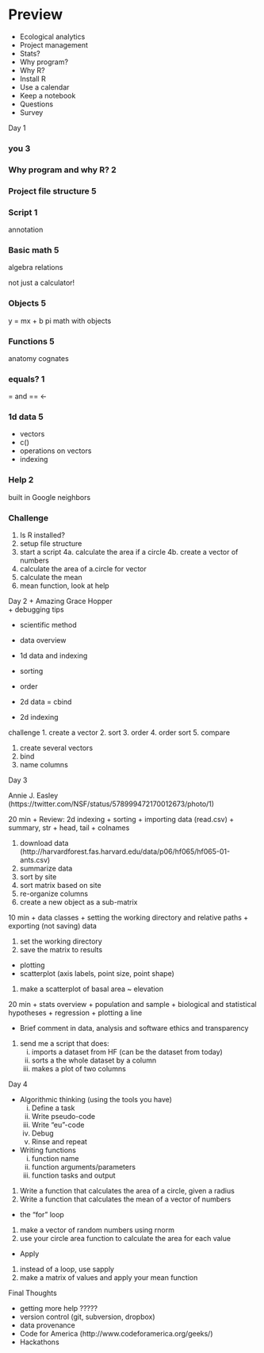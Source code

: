 Preview
=======
+ Ecological analytics
+ Project management
+ Stats?
+ Why program?
+ Why R?
+ Install R
+ Use a calendar
+ Keep a notebook
+ Questions
+ Survey

Day 1

### you 3

### Why program and why R? 2

### Project file structure 5

### Script 1
annotation

### Basic math 5
algebra
relations

not just a calculator!

### Objects 5
y = mx + b
pi
math with objects

### Functions 5
anatomy
cognates

### equals? 1

= and ==
<-

### 1d data 5
- vectors
- c()
- operations on vectors
- indexing

### Help 2
built in
Google
neighbors

### Challenge
1. Is R installed?
2. setup file structure
3. start a script
4a. calculate the area if a circle
4b. create a vector of numbers
5. calculate the area of a.circle for vector
6. calculate the mean
7. mean function, look at help

Day 2
+ Amazing Grace Hopper  
+ debugging tips

+ scientific method

+ data overview 
+ 1d data and indexing
+ sorting
+ order

+ 2d data = cbind 
+ 2d indexing

challenge
1. create a vector
2. sort
3. order
4. order sort
5. compare

1. create several vectors
2. bind
3. name columns


Day 3

Annie J. Easley (https://twitter.com/NSF/status/578999472170012673/photo/1)

20 min
+ Review: 2d indexing
+ sorting
+ importing data (read.csv)
+ summary, str
+ head, tail
+ colnames

1. download data (http://harvardforest.fas.harvard.edu/data/p06/hf065/hf065-01-ants.csv)
2. summarize data
3. sort by site
4. sort matrix based on site
5. re-organize columns
6. create a new object as a sub-matrix

10 min
+ data classes
+ setting the working directory and relative paths
+ exporting (not saving) data

1. set the working directory
2. save the matrix to results

+ plotting
+ scatterplot (axis labels, point size, point shape)

1. make a scatterplot of basal area ~ elevation

20 min
+ stats overview
+ population and sample
+ biological and statistical hypotheses
+ regression
+ plotting a line

+ Brief comment in data, analysis and software ethics and transparency

1. send me a script that does:
   i. imports a dataset from HF (can be the dataset from today)
   ii. sorts a the whole dataset by a column
   iii. makes a plot of two columns 

Day 4

+ Algorithmic thinking (using the tools you have)
   i. Define a task
   ii. Write pseudo-code
   iii. Write "eu"-code
   iv. Debug
   v. Rinse and repeat

+ Writing functions
   i. function name
   ii. function arguments/parameters
   iii. function tasks and output

1. Write a function that calculates the area of a circle, given a radius
2. Write a function that calculates the mean of a vector of numbers

+ the "for" loop

1. make a vector of random numbers using rnorm
2. use your circle area function to calculate the area for each value

+ Apply 

1. instead of a loop, use sapply
2. make a matrix of values and apply your mean function

Final Thoughts

+ getting more help ?????
+ version control (git, subversion, dropbox)
+ data provenance
+ Code for America (http://www.codeforamerica.org/geeks/)
+ Hackathons
